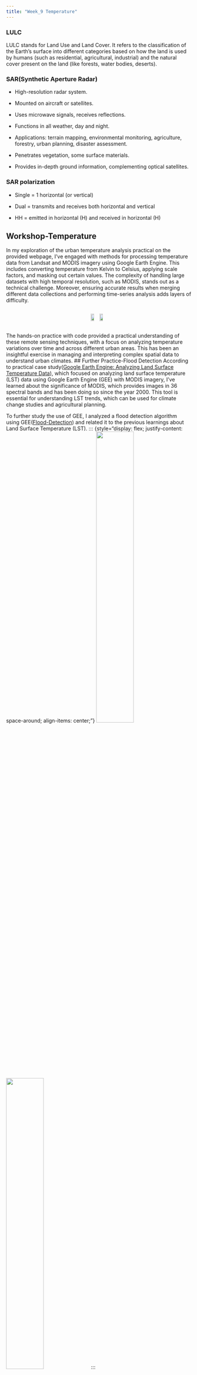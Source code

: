 ```yaml
---
title: "Week_9 Temperature"
---
```

### LULC

LULC stands for Land Use and Land Cover. It refers to the classification of the Earth's surface into different categories based on how the land is used by humans (such as residential, agricultural, industrial) and the natural cover present on the land (like forests, water bodies, deserts).

### SAR(Synthetic Aperture Radar)

-   High-resolution radar system.

-   Mounted on aircraft or satellites.

-   Uses microwave signals, receives reflections.

-   Functions in all weather, day and night.

-   Applications: terrain mapping, environmental monitoring, agriculture, forestry, urban planning, disaster assessment.

-   Penetrates vegetation, some surface materials.

-   Provides in-depth ground information, complementing optical satellites.

### SAR polarization

-   Single = 1 horizontal (or vertical)

-   Dual = transmits and receives both horizontal and vertical

-   HH = emitted in horizontal (H) and received in horizontal (H)


## Workshop-Temperature
In my exploration of the urban temperature analysis practical on the provided webpage, I've engaged with methods for processing temperature data from Landsat and MODIS imagery using Google Earth Engine. This includes converting temperature from Kelvin to Celsius, applying scale factors, and masking out certain values. The complexity of handling large datasets with high temporal resolution, such as MODIS, stands out as a technical challenge. Moreover, ensuring accurate results when merging different data collections and performing time-series analysis adds layers of difficulty. 

::: {style="display: flex; justify-content: space-around; align-items: center;"}
<img src="https://github.com/jianghan0v0/Learning-diary-han-jiang/raw/main/images/wk9-tem1.png" width="45%"/> <img src="https://github.com/jianghan0v0/Learning-diary-han-jiang/raw/main/images/wk9-tem2.png" width="45%"/> 
:::
The hands-on practice with code provided a practical understanding of these remote sensing techniques, with a focus on analyzing temperature variations over time and across different urban areas. This has been an insightful exercise in managing and interpreting complex spatial data to understand urban climates.
## Further Practice-Flood Detection
According to practical case study([Google Earth Engine: Analyzing Land Surface Temperature Data](https://docs.google.com/document/d/1WDxMR5UpxqiTB4GsJcdP9AB0hP-Z8oaX-O9akBg2PZ0/edit#heading=h.tyjcwt)), which focused on analyzing land surface temperature (LST) data using Google Earth Engine (GEE) with MODIS imagery, I've learned about the significance of MODIS, which provides images in 36 spectral bands and has been doing so since the year 2000. This tool is essential for understanding LST trends, which can be used for climate change studies and agricultural planning. 

To further study the use of GEE, I analyzed a flood detection algorithm using GEE([Flood-Detection](https://github.com/Mahyarona/Flood-Detection-Algorithm-using-GEE/blob/master/README.pdf)) and related it to the previous learnings about Land Surface Temperature (LST). 
::: {style="display: flex; justify-content: space-around; align-items: center;"}
<img src="https://github.com/jianghan0v0/Learning-diary-han-jiang/raw/main/images/wk9-flood1.png" width="45%"/> <img src="https://github.com/jianghan0v0/Learning-diary-han-jiang/raw/main/images/wk9-flood2.png" width="45%"/> 
:::

The visuals display different areas affected by flooding and their impact on populations, with colors indicating the severity. This case study, like the LST one, demonstrates the power of GEE in analyzing environmental phenomena. It’s intriguing to see how satellite data can be used to inform on ground conditions that directly affect people's lives. While processing and interpreting this data requires careful attention to ensure accuracy, the potential applications in disaster management and planning are profound. The histogram represents backscatter values from SAR imagery, crucial in distinguishing flooded areas, a methodology that shares parallels with LST data handling in discerning temperature variations. Both exercises deepen my understanding of remote sensing's capabilities in environmental monitoring.

::: {style="display: flex; justify-content: space-around; align-items: center;"}
<img src="https://github.com/jianghan0v0/Learning-diary-han-jiang/raw/main/images/wk9-flood3.png" width="45%"/><img src="https://github.com/jianghan0v0/Learning-diary-han-jiang/raw/main/images/wk9-flood4.png" width="45%"/>
:::

